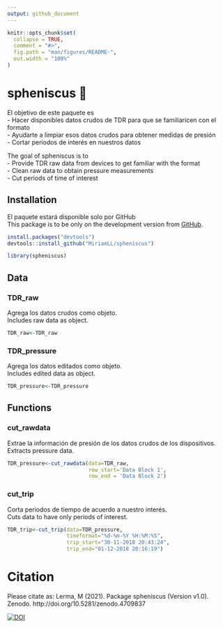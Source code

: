 ```yaml
---
output: github_document
---
```


```r
knitr::opts_chunk$set(
  collapse = TRUE,
  comment = "#>",
  fig.path = "man/figures/README-",
  out.width = "100%"
)
```

# spheniscus 🐧

El objetivo de este paquete es  
- Hacer disponibles datos crudos de TDR para que se familiaricen con el formato  
- Ayudarte a limpiar esos datos crudos para obtener medidas de presión  
- Cortar periodos de interés en nuestros datos  

The goal of spheniscus is to  
- Provide TDR raw data from devices to get familiar with the format  
- Clean raw data to obtain pressure measurements  
- Cut periods of time of interest  


## Installation
El paquete estará disponible solo por GitHub <br>
This package is to be only on the development version from [GitHub](https://github.com/).
```r
install.packages("devtools")
devtools::install_github("MiriamLL/spheniscus")
```

```r
library(spheniscus)
```

## Data

### TDR_raw
Agrega los datos crudos como objeto. <br>
Includes raw data as object.
```r
TDR_raw<-TDR_raw
```

### TDR_pressure
Agrega los datos editados como objeto. <br>
Includes edited data as object.
```r
TDR_pressure<-TDR_pressure
```

## Functions

### cut_rawdata
Extrae la información de presión de los datos crudos de los dispositivos.  <br>
Extracts pressure data.
```r
TDR_pressure<-cut_rawdata(data=TDR_raw, 
                          row_start='Data Block 1', 
                          row_end = 'Data Block 2')
```

### cut_trip
Corta periodos de tiempo de acuerdo a nuestro interés. <br>
Cuts data to have only periods of interest. 
```r
TDR_trip<-cut_trip(data=TDR_pressure,
                   timeformat="%d-%m-%Y %H:%M:%S",
                   trip_start="30-11-2018 20:43:24",
                   trip_end="01-12-2018 20:16:19")
```

# Citation
Please citate as:
Lerma, M (2021). Package spheniscus (Version v1.0). Zenodo. http://doi.org/10.5281/zenodo.4709837 

[![DOI](https://zenodo.org/badge/360213200.svg)](https://zenodo.org/badge/latestdoi/360213200)
